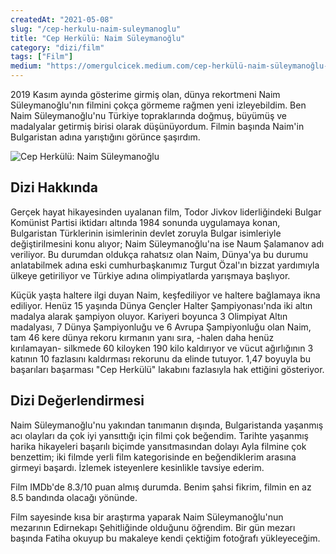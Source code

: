 ```yaml
---
createdAt: "2021-05-08"
slug: "/cep-herkulu-naim-suleymanoglu"
title: "Cep Herkülü: Naim Süleymanoğlu"
category: "dizi/film"
tags: ["Film"]
medium: "https://omergulcicek.medium.com/cep-herkülü-naim-süleymanoğlu-1d92dc35dc3c"
---
```


2019 Kasım ayında gösterime girmiş olan, dünya rekortmeni Naim Süleymanoğlu'nın filmini çokça görmeme rağmen yeni izleyebildim. Ben Naim Süleymanoğlu'nu Türkiye topraklarında doğmuş, büyümüş ve madalyalar getirmiş birisi olarak düşünüyordum. Filmin başında Naim'in Bulgaristan adına yarıştığını görünce şaşırdım.

![Cep Herkülü: Naim Süleymanoğlu](/blog/2021-05-08/naim.jpg)

## Dizi Hakkında

Gerçek hayat hikayesinden uyalanan film, Todor Jivkov liderliğindeki Bulgar Komünist Partisi iktidarı altında 1984 sonunda uygulamaya konan, Bulgaristan Türklerinin isimlerinin devlet zoruyla Bulgar isimleriyle değiştirilmesini konu alıyor; Naim Süleymanoğlu'na ise Naum Şalamanov adı veriliyor. Bu durumdan oldukça rahatsız olan Naim, Dünya'ya bu durumu anlatabilmek adına eski cumhurbaşkanımız Turgut Özal'ın bizzat yardımıyla ülkeye getiriliyor ve Türkiye adına olimpiyatlarda yarışmaya başlıyor.

Küçük yaşta haltere ilgi duyan Naim, keşfediliyor ve haltere bağlamaya ikna ediliyor. Henüz 15 yaşında Dünya Gençler Halter Şampiyonası'nda iki altın madalya alarak şampiyon oluyor. Kariyeri boyunca 3 Olimpiyat Altın madalyası, 7 Dünya Şampiyonluğu ve 6 Avrupa Şampiyonluğu olan Naim, tam 46 kere dünya rekoru kırmanın yanı sıra, -halen daha henüz kırılamayan- silkmede 60 kiloyken 190 kilo kaldırıyor ve vücut ağırlığının 3 katının 10 fazlasını kaldırması rekorunu da elinde tutuyor. 1,47 boyuyla bu başarıları başarması "Cep Herkülü" lakabını fazlasıyla hak ettiğini gösteriyor.

## Dizi Değerlendirmesi

Naim Süleymanoğlu'nu yakından tanımanın dışında, Bulgaristanda yaşanmış acı olayları da çok iyi yansıttığı için filmi çok beğendim. Tarihte yaşanmış harika hikayeleri başarılı biçimde yansıtmasından dolayı Ayla filmine çok benzettim; iki filmde yerli film kategorisinde en beğendiklerim arasına girmeyi başardı. İzlemek isteyenlere kesinlikle tavsiye ederim.

Film IMDb'de 8.3/10 puan almış durumda. Benim şahsi fikrim, filmin en az 8.5 bandında olacağı yönünde.

Film sayesinde kısa bir araştırma yaparak Naim Süleymanoğlu'nun mezarının Edirnekapı Şehitliğinde olduğunu öğrendim. Bir gün mezarı başında Fatiha okuyup bu makaleye kendi çektiğim fotoğrafı yükleyeceğim.

<MediaInfo
  title="Cep Herkülü: Naim Süleymanoğlu"
  link="https://www.imdb.com/title/tt9500372"
  type="Film"
  imdbRating="8.3"
  year={2019}
  director="Özer Feyzioglu"
  directorLink="https://www.imdb.com/name/nm9220261"
  myRating={4}
/>